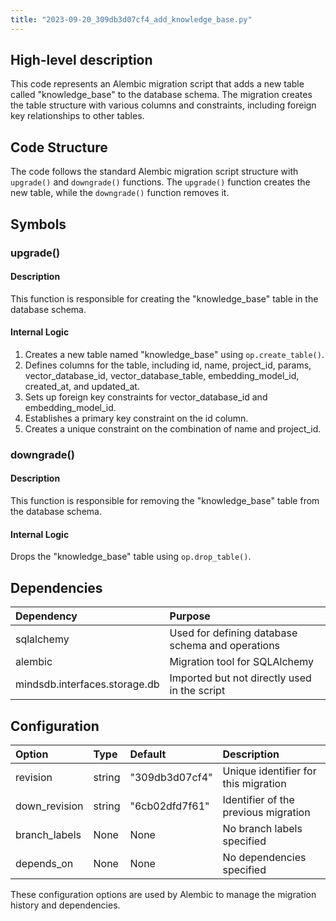 ```yaml
---
title: "2023-09-20_309db3d07cf4_add_knowledge_base.py"
---
```


## High-level description
This code represents an Alembic migration script that adds a new table called "knowledge_base" to the database schema. The migration creates the table structure with various columns and constraints, including foreign key relationships to other tables.

## Code Structure
The code follows the standard Alembic migration script structure with `upgrade()` and `downgrade()` functions. The `upgrade()` function creates the new table, while the `downgrade()` function removes it.

## Symbols

### upgrade()
#### Description
This function is responsible for creating the "knowledge_base" table in the database schema.

#### Internal Logic
1. Creates a new table named "knowledge_base" using `op.create_table()`.
2. Defines columns for the table, including id, name, project_id, params, vector_database_id, vector_database_table, embedding_model_id, created_at, and updated_at.
3. Sets up foreign key constraints for vector_database_id and embedding_model_id.
4. Establishes a primary key constraint on the id column.
5. Creates a unique constraint on the combination of name and project_id.

### downgrade()
#### Description
This function is responsible for removing the "knowledge_base" table from the database schema.

#### Internal Logic
Drops the "knowledge_base" table using `op.drop_table()`.

## Dependencies
| Dependency | Purpose |
|:-----------|:--------|
| sqlalchemy | Used for defining database schema and operations |
| alembic | Migration tool for SQLAlchemy |
| mindsdb.interfaces.storage.db | Imported but not directly used in the script |

## Configuration
| Option | Type | Default | Description |
|:-------|:-----|:--------|:------------|
| revision | string | "309db3d07cf4" | Unique identifier for this migration |
| down_revision | string | "6cb02dfd7f61" | Identifier of the previous migration |
| branch_labels | None | None | No branch labels specified |
| depends_on | None | None | No dependencies specified |

These configuration options are used by Alembic to manage the migration history and dependencies.